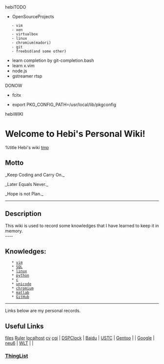 hebiTODO
* OpenSourceProjects
	- vim
	- xen
	- virtualbox
	- linux
	- chromium(madori)
	- git
	- freebsd(and some other)
* learn completion by git-completion.bash
* learn x.vim
* node.js
* gstreamer rtsp


DONOW
* fcitx

* export PKG_CONFIG_PATH=/usr/local/lib/pkgconfig


hebiWIKI



= Welcome to Hebi's Personal Wiki! =
{{http://www.catb.org/hacker-emblem/glider.png|icon}}
%title Hebi's wiki
[[tmp]]
== Motto ==
_Keep Coding and Carry On._

_Later Equals Never._

_Hope is not Plan._
----
== Description ==
This wiki is used to record some knowledges that I have learned to keep it in memory.<br>
----
== Knowledges: ==
	* [[vim]]
	* [[SQL]]
	* [[linux]]
	* [[python]]
	* [[c]]
	* [[unicode]]
	* [[chromium]]
	* [[matlab]]
	* [[GitHub]]
----
Links below are my personal records.

== Useful Links ==
[[http://home.ustc.edu.cn/~lihebi/file|files]] [[js/ruler|Ruler]] [[http://localhost:8000|localhost]]
[[cv]]
[[http://localhost:8000/cgi-bin/script.cgi|cgi]]
| [[js/clock|DSPClock]]        | [[http://www.baidu.com|Baidu]] | [[http://www.ustc.edu.cn|USTC]] | [[http://www.gentoo.org|Gentoo]] |
| [[http://google.com|Google]] | [[http://bt.neu6.edu.cn|neu6]] | [[http://wlt.ustc.edu.cn|WLT]]  |                                  |

=== [[ThingList]] ===
